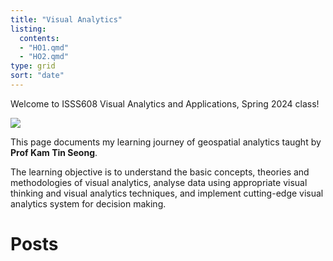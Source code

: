 ```yaml
---
title: "Visual Analytics"
listing:
  contents:
  - "HO1.qmd"
  - "HO2.qmd"
type: grid
sort: "date"
---
```


Welcome to ISSS608 Visual Analytics and Applications, Spring 2024 class!

![](Topics/A_Introduction%20to%20ggplot2/images/1*W--cGoA3_n2ZlU6Xs4o2iQ.gif)

This page documents my learning journey of geospatial analytics taught by **Prof Kam Tin Seong**.

The learning objective is to understand the basic concepts, theories and methodologies of visual analytics, analyse data using appropriate visual thinking and visual analytics techniques, and implement cutting-edge visual analytics system for decision making.

# Posts
